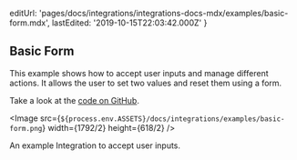 
  editUrl:
    'pages/docs/integrations/integrations-docs-mdx/examples/basic-form.mdx',
  lastEdited: '2019-10-15T22:03:42.000Z'
}

## Basic Form

This example shows how to accept user inputs and manage different actions. It allows the user to set two values and reset them using a form.

Take a look at the [code on GitHub](https://github.com/zeit/integrations/tree/master/basic-form).

<Image
  src={`${process.env.ASSETS}/docs/integrations/examples/basic-form.png`}
  width={1792/2}
  height={618/2}
/>
<Caption>An example Integration to accept user inputs.</Caption>
